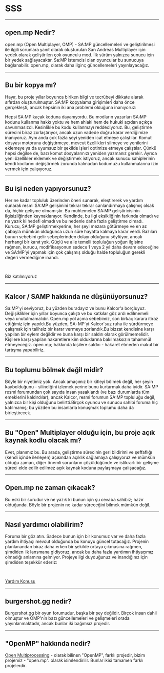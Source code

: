 # SSS

<hr />

## open.mp Nedir?

open.mp (Open Multiplayer, OMP) - SA:MP güncellemeleri ve geliştirilmesi ile ilgili sorunlara yanıt olarak oluşturulan San Andreas Multiplayer için yedek olarak geliştirilen çok oyunculu mod. İlk sürüm yalnızca sunucu için bir yedek sağlayacaktır. Sa:MP istemcisi olan oyuncular bu sunucuya bağlanabilir. open.mp, olarak daha ilginç güncellemeleri yayınlayacağız.

<hr />

## Bu bir kopya mı?

Hayır, bu proje yıllar boyunca biriken bilgi ve tecrübeyi dikkate alarak sıfırdan oluşturulmuştur. SA:MP kopyalama girişimleri daha önce gerçekleşti, ancak hepsinin iki ana problemi olduğuna inanıyoruz:

Hepsi SA:MP kaçak koduna dayanıyordu. Bu modların yazarları SA:MP kodunu kullanma hakkı yoktu ve hem ahlaki hem de hukuki açıdan açıkça savunmasızdı. Kesinlikle bu kodu kullanmayı reddediyoruz. Bu, geliştirme sürecini biraz zorlaştırıyor, ancak uzun vadede doğru karar verdiğimize inanıyoruz. Aynı anda çok fazla şeyi yeniden icat etmeye çalıştılar. Komut dosyası motorunu değiştirmeye, mevcut özellikleri silmeye ve yenilerini eklemeye ya da uyumsuz bir şekilde işleri optimize etmeye çalıştılar. Çünkü hepsi değilse de, bazı komut dosyalarınızı yeniden yazmanız gerekir. Ayrıca yeni özellikler eklemek ve değiştirmek istiyoruz, ancak sunucu sahiplerinin kendi kodlarını değiştirmek zorunda kalmadan kodumuzu kullanmalarına izin vermek için çalışıyoruz.

<hr />

## Bu işi neden yapıyorsunuz?

Her ne kadar topluluk üzerinden öneri sunarak, eleştirerek ve yardım sunarak resmi SA:MP gelişimini tekrar tekrar canlandırmaya çalışmış olsak da, hiçbir gelişme olmamıştır. Bu muhtemelen SA:MP geliştiricisinin ilgisizliğinden kaynaklanıyor. Kendinde, bu ilgi eksikliğinin farkında olmadı ve ne yazık ki hedefi olmadı ve bu nedenle daha fazla geliştirme olmadı. Kurucu, SA:MP geliştirmekyerine, her şeyi mezara götürmeye ve en az çabayla mümkün olduğunca uzun süre hayatta kalmaya karar verdi. Bazıları bunun sebebini gelir sebeplerinden dolayı olduğunu söylüyor, ancak herhangi bir kanıt yok. Güçlü ve aile temelli topluluğun yoğun ilgisine rağmen, kurucu, modifikasyonun sadece 1 veya 2 yıl daha devam edeceğine ve SA:MP’yi yapmak için çok çalışmış olduğu halde topluluğun gerekli değeri vermediğine inandı.

<br />

Biz katılmıyoruz

<hr />

## Kalcor / SAMP hakkında ne düşünüyorsunuz?

Sa:MP'yi seviyoruz, bu yüzden buradayız ve bunu Kalcor'a borçluyuz. Değişiklikler için yıllar boyunca çalıştı ve bu katkılar göz ardı edilmemeli veya unutulmamalıdır. Open.mp yol açma sebebimiz, son birkaç karara itiraz ettiğimiz için yapıldı.Bu yüzden, SA: MP'yi Kalcor'suz ruhu ile sürdürmeye çalışmak için talihsiz bir karar vermeye zorlandık.Bu bizzat kendisine karşı yapılan bir eylem değildir ve buna karşı bir saldırı olarak görülmemelidir. Kişilere karşı yapılan hakaretlere kim olduklarına bakılmaksızın tahammül etmeyeceğiz. open.mp; hakkında kişilere saldırı - hakaret etmeden makul bir tartışma yapabiliriz.

<hr />

## Bu toplumu bölmek değil midir?

Böyle bir niyetimiz yok. Ancak amaçımız bir kitleyi bölmek değil, her şeyin kaybolduğunu - silindiğini izlemek yerine bunu kurtarmak daha iyidir. SA:MP resmi forumundan çok sayıda insan yasaklandı (ve bazı durumlarda tüm emeklerini kaldırdılar), ancak Kalcor, resmi forumun SA:MP topluluğu değil, yalnızca bir kişi olduğunu belirtti.Birçok oyuncu ve sunucu sahibi foruma hiç katılmamış; bu yüzden bu insanlarla konuşmak toplumu daha da birleştirecek.

<hr />

## Bu "Open" Multiplayer olduğu için, bu proje açık kaynak kodlu olacak mı?

Evet, planımız bu. Bu arada, geliştirme sürecinin geri bildirimi ve şeffaflığı (kendi içinde ilerleyen) açısından açıklık sağlamaya çalışıyoruz ve mümkün olduğu zaman, diğer önemli sorunların çözüldüğünde ve istikrarlı bir gelişme süreci elde edilir edilmez açık kaynak koduna paylaşmaya çalışacağız.

<hr />

## Open.mp ne zaman çıkacak?

Bu eski bir sorudur ve ne yazık ki bunun için şu cevaba sahibiz; hazır olduğunda. Böyle bir projenin ne kadar süreceğini bilmek mümkün değil.

<hr />

## Nasıl yardımcı olabilirim?

Foruma bir göz atın. Sadece bunun için bir konumuz var ve daha fazla yardım ihtiyaçı mevcut olduğunda bu konuyu güncel tutacağız. Projenin planlanandan biraz daha erken bir şekilde ortaya çıkmasına rağmen, şimdiden ilk lansmana gidiyoruz, ancak bu daha fazla yardımın ihtiyaçımız olmadığı anlamına gelmiyor. Projeye ilgi duyduğunuz ve inandığınız için şimdiden teşekkür ederiz:

<br />

[Yardım Konusu](https://forum.open.mp/showthread.php?tid=99)

<hr />

## burgershot.gg nedir?

Burgershot.gg bir oyun forumudur, başka bir şey değildir. Birçok insan dahil olmuştur ve OMP'nin bazı güncellemeleri ve gelişmeleri orada yayınlanmaktadır, ancak bunlar iki bağımsız projedir.

<hr />

## "OpenMP" hakkında nedir?

[Open Multiprocessing](https://tr.wikipedia.org/wiki/OpenMP) - olarak bilinen "OpenMP", farklı projedir, bizim projemiz - "open.mp". olarak isimlendirilir. Bunlar ikisi tamamen farklı projelerdir.

